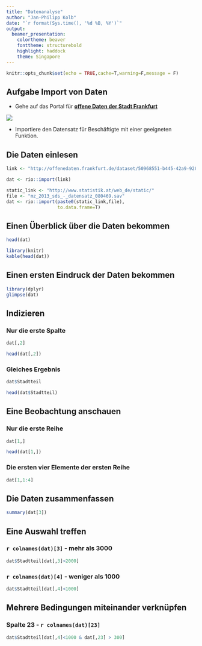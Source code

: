 ```yaml
---
title: "Datenanalyse"
author: "Jan-Philipp Kolb"
date: "`r format(Sys.time(), '%d %B, %Y')`"
output: 
  beamer_presentation: 
    colortheme: beaver
    fonttheme: structurebold
    highlight: haddock
    theme: Singapore
---
```


```r
knitr::opts_chunk$set(echo = TRUE,cache=T,warning=F,message = F)
```


## Aufgabe Import von Daten

- Gehe auf das Portal für [**offene Daten der Stadt Frankfurt**](http://www.offenedaten.frankfurt.de/dataset)

![](figure/offenedaten_ffm.PNG)

- Importiere den Datensatz für Beschäftigte mit einer geeigneten Funktion.



## Die Daten einlesen

```r
link <- "http://offenedaten.frankfurt.de/dataset/50968551-b445-42a9-9288-563784f5768e/resource/c5e0a891-42c0-4259-84c7-afa01621477f/download/zprojekteopen-datadatenamt-12beschaftigtebeschaftigte-2009-2012.xls"

dat <- rio::import(link)
```



```r
static_link <- "http://www.statistik.at/web_de/static/"
file <- "mz_2013_sds_-_datensatz_080469.sav"
dat <- rio::import(paste0(static_link,file),
                   to.data.frame=T)
```

## Einen Überblick über die Daten bekommen

```r
head(dat)
```

```r
library(knitr)
kable(head(dat))
```

## Einen ersten Eindruck der Daten bekommen

```r
library(dplyr)
glimpse(dat)
```

## Indizieren 

### Nur die erste Spalte

```r
dat[,2]
```

```r
head(dat[,2])
```

### Gleiches Ergebnis

```r
dat$Stadtteil
```

```r
head(dat$Stadtteil)
```

## Eine Beobachtung anschauen

### Nur die erste Reihe

```r
dat[1,]
```

```r
head(dat[1,])
```

### Die ersten vier Elemente der ersten Reihe

```r
dat[1,1:4]
```

## Die Daten zusammenfassen

```r
summary(dat[3])
```

## Eine Auswahl treffen

### `r colnames(dat)[3]` - mehr als 3000 

```r
dat$Stadtteil[dat[,3]>2000]
```

### `r colnames(dat)[4]` - weniger als 1000 

```r
dat$Stadtteil[dat[,4]<1000]
```

## Mehrere Bedingungen miteinander verknüpfen

### Spalte 23 - `r colnames(dat)[23]`

```r
dat$Stadtteil[dat[,4]<1000 & dat[,23] > 300]
```

